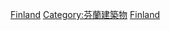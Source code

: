 {{Catnav|頁面分類|各種主題的頁面分類|按國家分類|各國建築|各國博物館}}
{{Catnav|頁面分類|人文學科|艺术|博物馆|各國博物館}}

[[Category:各國博物館|Finland]]
[[Category:芬蘭建築物|Category:芬蘭建築物]]
[[Category:歐洲博物館|Finland]]